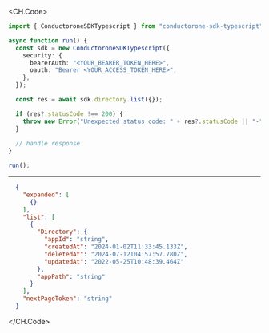 
<CH.Code>
```typescript List.ts
import { ConductoroneSDKTypescript } from "conductorone-sdk-typescript";

async function run() {
  const sdk = new ConductoroneSDKTypescript({
    security: {
      bearerAuth: "<YOUR_BEARER_TOKEN_HERE>",
      oauth: "Bearer <YOUR_ACCESS_TOKEN_HERE>",
    },
  });

  const res = await sdk.directory.list({});

  if (res?.statusCode !== 200) {
    throw new Error("Unexpected status code: " + res?.statusCode || "-");
  }
  
  // handle response
}

run();
```
---

```json Example Response
  {
    "expanded": [
      {}
    ],
    "list": [
      {
        "Directory": {
          "appId": "string",
          "createdAt": "2024-01-02T11:33:45.133Z",
          "deletedAt": "2024-07-12T04:57:57.780Z",
          "updatedAt": "2022-05-25T10:48:39.464Z"
        },
        "appPath": "string"
      }
    ],
    "nextPageToken": "string"
  }
```
</CH.Code>
